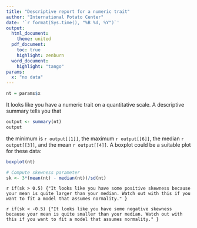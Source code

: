 ```yaml
---
title: "Descriptive report for a numeric trait"
author: "International Potato Center"
date: '`r format(Sys.time(), "%B %d, %Y")`'
output: 
  html_document:
    theme: united
  pdf_document:
    toc: true
    highlight: zenburn
  word_document:
    highlight: "tango"
params: 
  x: "no data"
---
```


```r
nt = params$x
```

It looks like you have a numeric trait on a quantitative scale. A descriptive summary tells you that
```r
output <- summary(nt)
output
```
the minimum is `r output[[1]]`, the maximum `r output[[6]]`, the median `r output[[3]]`, and the mean `r output[[4]]`. A boxplot could be a suitable plot for these data:

```r
boxplot(nt)
```

```r
# Compute skewness parameter
sk <- 3*(mean(nt) - median(nt))/sd(nt)
```

`r if(sk > 0.5) {"It looks like you have some positive skewness because your mean is quite larger than your median. Watch out with this if you want to fit a model that assumes normality." }`

`r if(sk < -0.5) {"It looks like you have some negative skewness because your mean is quite smaller than your median. Watch out with this if you want to fit a model that assumes normality." }`
